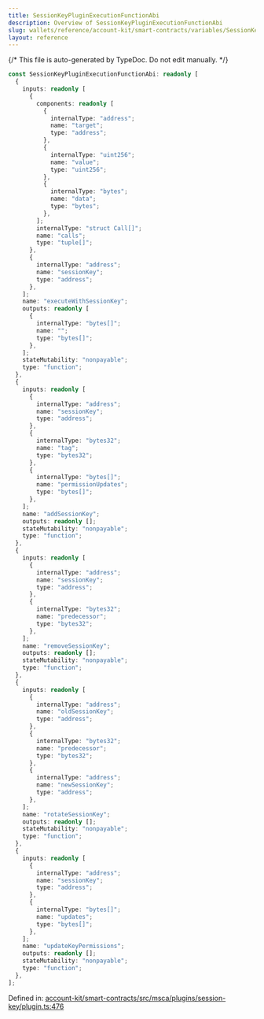 ```yaml
---
title: SessionKeyPluginExecutionFunctionAbi
description: Overview of SessionKeyPluginExecutionFunctionAbi
slug: wallets/reference/account-kit/smart-contracts/variables/SessionKeyPluginExecutionFunctionAbi
layout: reference
---
```


{/* This file is auto-generated by TypeDoc. Do not edit manually. */}

```ts
const SessionKeyPluginExecutionFunctionAbi: readonly [
  {
    inputs: readonly [
      {
        components: readonly [
          {
            internalType: "address";
            name: "target";
            type: "address";
          },
          {
            internalType: "uint256";
            name: "value";
            type: "uint256";
          },
          {
            internalType: "bytes";
            name: "data";
            type: "bytes";
          },
        ];
        internalType: "struct Call[]";
        name: "calls";
        type: "tuple[]";
      },
      {
        internalType: "address";
        name: "sessionKey";
        type: "address";
      },
    ];
    name: "executeWithSessionKey";
    outputs: readonly [
      {
        internalType: "bytes[]";
        name: "";
        type: "bytes[]";
      },
    ];
    stateMutability: "nonpayable";
    type: "function";
  },
  {
    inputs: readonly [
      {
        internalType: "address";
        name: "sessionKey";
        type: "address";
      },
      {
        internalType: "bytes32";
        name: "tag";
        type: "bytes32";
      },
      {
        internalType: "bytes[]";
        name: "permissionUpdates";
        type: "bytes[]";
      },
    ];
    name: "addSessionKey";
    outputs: readonly [];
    stateMutability: "nonpayable";
    type: "function";
  },
  {
    inputs: readonly [
      {
        internalType: "address";
        name: "sessionKey";
        type: "address";
      },
      {
        internalType: "bytes32";
        name: "predecessor";
        type: "bytes32";
      },
    ];
    name: "removeSessionKey";
    outputs: readonly [];
    stateMutability: "nonpayable";
    type: "function";
  },
  {
    inputs: readonly [
      {
        internalType: "address";
        name: "oldSessionKey";
        type: "address";
      },
      {
        internalType: "bytes32";
        name: "predecessor";
        type: "bytes32";
      },
      {
        internalType: "address";
        name: "newSessionKey";
        type: "address";
      },
    ];
    name: "rotateSessionKey";
    outputs: readonly [];
    stateMutability: "nonpayable";
    type: "function";
  },
  {
    inputs: readonly [
      {
        internalType: "address";
        name: "sessionKey";
        type: "address";
      },
      {
        internalType: "bytes[]";
        name: "updates";
        type: "bytes[]";
      },
    ];
    name: "updateKeyPermissions";
    outputs: readonly [];
    stateMutability: "nonpayable";
    type: "function";
  },
];
```

Defined in: [account-kit/smart-contracts/src/msca/plugins/session-key/plugin.ts:476](https://github.com/alchemyplatform/aa-sdk/blob/dc58c113ff1eeb06d4b3f76c505cbbaad47db8fc/account-kit/smart-contracts/src/msca/plugins/session-key/plugin.ts#L476)
